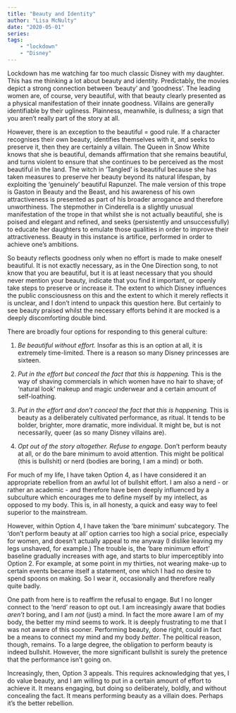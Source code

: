 ```yaml
---
title: "Beauty and Identity"
author: "Lisa McNulty"
date: "2020-05-01"
series:
tags: 
    - "lockdown"
    - "Disney"
---
```


Lockdown has me watching far too much classic Disney with my daughter. This has me thinking a lot about beauty and identity. Predictably, the movies depict a strong connection between ‘beauty’ and ‘goodness’. The leading women are, of course, very beautiful, with that beauty clearly presented as a physical manifestation of their innate goodness. Villains are generally identifiable by their ugliness. Plainness, meanwhile, is dullness; a sign that you aren’t really part of the story at all. 

However, there is an exception to the beautiful = good rule. If a character recognises their own beauty, identifies themselves with it, and seeks to preserve it, then they are certainly a villain. The Queen in Snow White knows that she is beautiful, demands affirmation that she remains beautiful, and turns violent to ensure that she continues to be perceived as the most beautiful in the land. The witch in ‘Tangled’ is beautiful because she has taken measures to preserve her beauty beyond its natural lifespan, by exploiting the ‘genuinely’ beautiful Rapunzel. The male version of this trope is Gaston in Beauty and the Beast, and his awareness of his own attractiveness is presented as part of his broader arrogance and therefore unworthiness.  The stepmother in Cinderella is a slightly unusual manifestation of the trope in that whilst she is not actually beautiful, she is poised and elegant and refined, and seeks (persistently and unsuccessfully) to educate her daughters to emulate those qualities in order to improve their attractiveness. Beauty in this instance is artifice, performed in order to achieve one’s ambitions. 

So beauty reflects goodness only when no effort is made to make oneself beautiful. It is not exactly necessary, as in the One Direction song, to not know that you are beautiful, but it is at least necessary that you should never mention your beauty, indicate that you find it important, or openly take steps to preserve or increase it. The extent to which Disney influences the public consciousness on this and the extent to which it merely reflects it is unclear, and I don’t intend to unpack this question here. But certainly to see beauty praised whilst the necessary efforts behind it are mocked is a deeply discomforting double bind. 

There are broadly four options for responding to this general culture:  

1. *Be beautiful without effort.* 
Insofar as this is an option at all, it is extremely time-limited. There is a reason so many Disney princesses are sixteen. 

2. *Put in the effort but conceal the fact that this is happening.* 
This is the way of shaving commercials in which women have no hair to shave; of ‘natural look’ makeup and magic underwear and a certain amount of self-loathing. 

3. *Put in the effort and don’t conceal the fact that this is happening.*
This is beauty as a deliberately cultivated performance, as ritual. It tends to be bolder, brighter, more dramatic, more individual. It might be, but is not necessarily, queer (as so many Disney villains are). 

4. *Opt out of the story altogether. Refuse to engage.*
Don’t perform beauty at all, or do the bare minimum to avoid attention. This might be political (this is bullshit) or nerd (bodies are boring, I am a mind) or both. 

For much of my life, I have taken Option 4, as I have considered it an appropriate rebellion from an awful lot of bullshit effort. I am also a nerd - or rather an academic - and therefore have been deeply influenced by a subculture which encourages me to define myself by my intellect, as opposed to my body. This is, in all honesty, a quick and easy way to feel superior to the mainstream.

However, within Option 4, I have taken the ‘bare minimum’ subcategory. The ‘don’t perform beauty at all’ option carries too high a social price, especially for women, and doesn’t actually appeal to me anyway (I dislike leaving my legs unshaved, for example.) The trouble is, the ‘bare minimum effort’ baseline gradually increases with age, and starts to blur imperceptibly into Option 2. For example, at some point in my thirties, not wearing make-up to certain events became itself a statement, one which I had no desire to spend spoons on making. So I wear it, occasionally and therefore really quite badly. 

One path from here is to reaffirm the refusal to engage. But I no longer connect to the ‘nerd’ reason to opt out. I am increasingly aware that bodies *aren’t* boring, and I am *not* (just) a mind. In fact the more aware I am of my body, the better my mind seems to work. It is deeply frustrating to me that I was not aware of this sooner. Performing beauty, done right, could in fact be a means to connect my mind and my body *better*. The political reason, though, remains. To a large degree, the obligation to perform beauty is indeed bullshit. However, the more significant bullshit is surely the pretence that the performance isn’t going on. 

Increasingly, then, Option 3 appeals. This requires acknowledging that yes, I do value beauty, and I am willing to put in a certain amount of effort to achieve it. It means engaging, but doing so deliberately, boldly, and without concealing the fact. It means performing beauty as a villain does. Perhaps it’s the better rebellion. 
